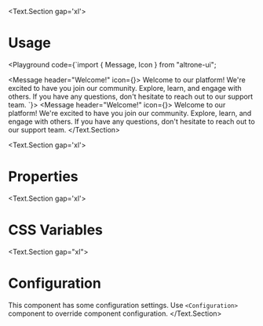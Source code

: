 
<BluePrint title="Message" description="This component is used to show important information for user" />

<Text.Section gap='xl'>
  # Usage

  <Playground code={`import { Message, Icon } from "altrone-ui";

<Message header="Welcome!" icon={<Icon i="waving_hand" />}>
  Welcome to our platform! We're excited to have you join our community.
  Explore, learn, and engage with others. If you have any questions, don't
  hesitate to reach out to our support team.
</Message>
`}>
      <Message header="Welcome!" icon={<Icon i="waving_hand" />}>
        Welcome to our platform! We're excited to have you join our community.
        Explore, learn, and engage with others. If you have any questions, don't
        hesitate to reach out to our support team.
      </Message>
    </Playground>
</Text.Section>

<Text.Section gap='xl'>
  # Properties
  <PropertiesTable title="Properties" data={MessageProps} />
</Text.Section>

<Text.Section gap='xl'>
  # CSS Variables
  <CSSVariablesList data={MessagesCSSVariables} />
</Text.Section>

<Text.Section gap="xl">
  # Configuration
  This component has some configuration settings. Use `<Configuration>` component to override component configuration.
  <ConfigTable filter="message." />
</Text.Section>